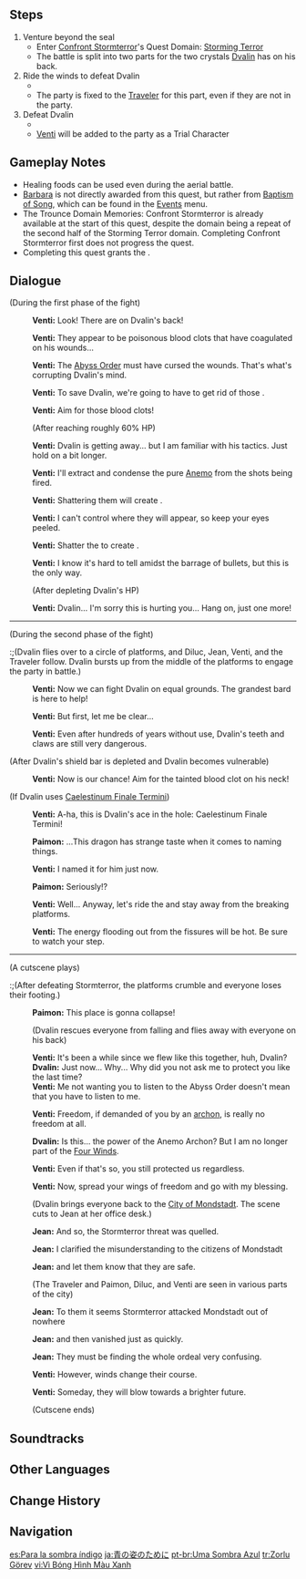 {{Quest Infobox
|id            = 00394
|image         = Archon Quest A Long Shot.png
|type          = Archon
|chapter       = Prologue
|actNum        = III
|act           = Song of the Dragon and Freedom
|part          = 6
|startLocation = [[Stormterror's Lair]], [[Mondstadt]]
|region        = Mondstadt
|area          = Brightcrown Mountains
|subarea       = Stormterror's Lair
|prev          = Calm Before the Storm
|next          = When the Wind Dies Down
|domain        = Storming Terror
|rewards       = Adventure EXP*425;Primogem*30;Mora*12,400;Favonius Warbow*1;Tainted Blood*1;Adventurer's Experience*5;Mystic Enhancement Ore*3;Barbara*1
|characters    = Diluc;Dvalin;Jean;Paimon;Traveler;Venti
|voiced        = yes
}}
{{TeyvatQuest|0|3|part=6}}

==Steps==
# Venture beyond the seal
#* Enter [[Confront Stormterror]]'s Quest Domain: [[Storming Terror]]
#* The battle is split into two parts for the two crystals [[Dvalin]] has on his back.
# Ride the winds to defeat Dvalin
#* {{Enemy|Stormterror Dvalin|text=Stormterror Dvalin &mdash; Tyrant of the Skies}}
#* The party is fixed to the [[Traveler]] for this part, even if they are not in the party.
# Defeat Dvalin
#* {{Enemy|Stormterror Dvalin|text=Stormterror Dvalin &mdash; Erstwhile King of the Skies}}
#* [[Venti]] will be added to the party as a Trial Character

==Gameplay Notes==
* Healing foods can be used even during the aerial battle.
* [[Barbara]] is not directly awarded from this quest, but rather from [[Baptism of Song]], which can be found in the [[Events]] menu.
* The Trounce Domain Memories: Confront Stormterror is already available at the start of this quest, despite the domain being a repeat of the second half of the Storming Terror domain. Completing Confront Stormterror first does not progress the quest.
* Completing this quest grants the {{Achievement|Winds Change Their Course}}.

==Dialogue==
{{Quest Description|After a long and daring pursuit of Dvalin, who has been led astray by the Abyss Mages, you are about to finally confront him once and for all.}}
{{Dialogue Start}}
;(During the first phase of the fight)
:{{A|vo mdaq069 2 venti 01.ogg}} '''Venti:''' Look! There are {{Color|buzzword|two shiny spots}} on Dvalin's back!
:{{A|vo mdaq069 2 venti 02.ogg}} '''Venti:''' They appear to be poisonous blood clots that have coagulated on his wounds...
:{{A|vo mdaq069 2 venti 03.ogg}} '''Venti:''' The [[Abyss Order]] must have cursed the wounds. That's what's corrupting Dvalin's mind.
:{{A|vo mdaq069 2 venti 04.ogg}} '''Venti:''' To save Dvalin, we're going to have to get rid of those {{Color|buzzword|blood clots}}.
:{{A|vo mdaq069 2 venti 05.ogg}} '''Venti:''' Aim for those blood clots!
:;(After reaching roughly 60% HP)
:{{A|vo mdaq069 2 venti 06.ogg}} '''Venti:''' Dvalin is getting away... but I am familiar with his tactics. Just hold on a bit longer.
:{{A|vo mdaq069 2 venti 07.ogg}} '''Venti:''' I'll extract and condense the pure [[Anemo]] from the shots being fired.
:{{A|vo mdaq069 2 venti 08.ogg}} '''Venti:''' Shattering them will create {{Color|buzzword|acceleration currents}}.
:{{A|vo mdaq069 2 venti 09.ogg}} '''Venti:''' I can't control where they will appear, so keep your eyes peeled.
:{{A|vo mdaq069 2 venti 10.ogg}} '''Venti:''' Shatter the {{Color|buzzword|condensed Anemo orbs}} to create {{Color|buzzword|acceleration currents}}.
:{{A|vo mdaq069 2 venti 11.ogg}} '''Venti:''' I know it's hard to tell amidst the barrage of bullets, but this is the only way.
:;(After depleting Dvalin's HP)
:{{A|vo mdaq069 2 venti 12.ogg}} '''Venti:''' Dvalin... I'm sorry this is hurting you... Hang on, just one more!
----
;(During the second phase of the fight)
:;(Dvalin flies over to a circle of platforms, and Diluc, Jean, Venti, and the Traveler follow. Dvalin bursts up from the middle of the platforms to engage the party in battle.)
:{{A|vo mdaq069 3 venti 01.ogg}} '''Venti:''' Now we can fight Dvalin on equal grounds. The grandest bard is here to help!
:{{A|vo mdaq069 3 venti 02.ogg}} '''Venti:''' But first, let me be clear...
:{{A|vo mdaq069 3 venti 03.ogg}} '''Venti:''' Even after hundreds of years without use, Dvalin's teeth and claws are still very dangerous.

;(After Dvalin's shield bar is depleted and Dvalin becomes vulnerable)
:{{A|vo mdaq069 3 venti 08.ogg}} '''Venti:''' Now is our chance! Aim for the tainted blood clot on his neck!

;(If Dvalin uses [[Stormterror Dvalin#Abilities and Attacks|Caelestinum Finale Termini]])
:{{A|vo mdaq069 3 venti 04.ogg}} '''Venti:''' A-ha, this is Dvalin's ace in the hole: Caelestinum Finale Termini!
:{{A|vo mdaq069 3 paimon 01.ogg}} '''Paimon:''' ...This dragon has strange taste when it comes to naming things.
:{{A|vo mdaq069 3 venti 05.ogg}} '''Venti:''' I named it for him just now.
:{{A|vo mdaq069 3 paimon 02.ogg}} '''Paimon:''' Seriously!?
:{{A|vo mdaq069 3 venti 06.ogg}} '''Venti:''' Well... Anyway, let's ride the {{Color|buzzword|wind currents}} and stay away from the breaking platforms.
:{{A|vo mdaq069 3 venti 07.ogg}} '''Venti:''' The energy flooding out from the fissures will be hot. Be sure to watch your step.
----
;(A cutscene plays)
:;(After defeating Stormterror, the platforms crumble and everyone loses their footing.)
:'''Paimon:''' This place is gonna collapse!
:;(Dvalin rescues everyone from falling and flies away with everyone on his back)
:'''Venti:''' It's been a while since we flew like this together, huh, Dvalin?
:'''Dvalin:''' Just now... Why... Why did you not ask me to protect you like the last time?
:'''Venti:''' Me not wanting you to listen to the Abyss Order doesn't mean that you have to listen to me.
:{{A|vo mdaq071 1 cs venti 03.ogg}} '''Venti:''' Freedom, if demanded of you by an [[archon]], is really no freedom at all.
:'''Dvalin:''' Is this... the power of the Anemo Archon? But I am no longer part of the [[Four Winds]].
:{{A|vo mdaq071 1 cs venti 04.ogg}} '''Venti:''' Even if that's so, you still protected us regardless.
:{{A|vo mdaq071 1 cs venti 05.ogg}} '''Venti:''' Now, spread your wings of freedom and go with my blessing.
:;(Dvalin brings everyone back to the [[City of Mondstadt]]. The scene cuts to Jean at her office desk.)
:{{A|vo mdaq071 1 cs qin 01.ogg}} '''Jean:''' And so, the Stormterror threat was quelled.
:{{A|vo mdaq071 1 cs qin 02.ogg}} '''Jean:''' I clarified the misunderstanding to the citizens of Mondstadt
:{{A|vo mdaq071 1 cs qin 03.ogg}} '''Jean:''' and let them know that they are safe.
:;(The Traveler and Paimon, Diluc, and Venti are seen in various parts of the city)
:{{A|vo mdaq071 1 cs qin 04.ogg}} '''Jean:''' To them it seems Stormterror attacked Mondstadt out of nowhere
:{{A|vo mdaq071 1 cs qin 05.ogg}} '''Jean:''' and then vanished just as quickly.
:{{A|vo mdaq071 1 cs qin 06.ogg}} '''Jean:''' They must be finding the whole ordeal very confusing.
:{{A|vo mdaq071 1 cs venti 01.ogg}} '''Venti:''' However, winds change their course.
:{{A|vo mdaq071 1 cs venti 02.ogg}} '''Venti:''' Someday, they will blow towards a brighter future.
:;(Cutscene ends)
:{{Black Screen|One day later...}}
{{Dialogue End}}

==Soundtracks==
{{Soundtracks by Category Table|type=quest}}

==Other Languages==
{{Other Languages
|en        = A Long Shot
|zhs       = 为了青色的身影
|zhs_rm    = Wèile Qīngsè de Shēnyǐng
|zht       = 為了青色的身影
|zht_rm    = Wèile Qīngsè de Shēnyǐng
|zh_tl     = For the Green Figure
|ja        = 青の姿のために
|ja_rm     = Ao no Sugata no Tame ni
|ja_tl     = For the One in Green
|ko        = 푸른 그림자를 위해
|ko_tl     = For the Blue Shadow
|es        = Para la sombra índigo
|es_tl     = For the Indigo Shadow
|fr        = Pour l'ombre cyan
|fr_tl     = For the Cyan Shadow
|ru        = Синяя тень
|ru_tl     = A Blue Shadow
|th        = เพื่อเงาสีฟ้านั่น
|th_rm     = Phuea Ngao Si Fa Nan
|th_tl     = For That Sky-Blue Shadow
|vi        = Vì Bóng Hình Màu Xanh
|vi_tl     = For the Green Shadow
|de        = Für einen dunklen Schatten
|de_tl     = For a Dark Shadow
|id        = Demi Bayang-bayang Hijau
|id_tl     = For the Green Shadow
|pt        = Uma Sombra Azul
|pt_tl     = A Blue Shadow
|tr        = Zorlu Görev
|tr_tl     = Challenging Task
|it        = L'ombra azzurra
|it_tl     = The Azure Shadow
}}

==Change History==
{{Change History|1.0}}

==Navigation==
{{Archon Quest Navbox|chapter=Prologue}}

[[es:Para la sombra índigo]]
[[ja:青の姿のために]]
[[pt-br:Uma Sombra Azul]]
[[tr:Zorlu Görev]]
[[vi:Vì Bóng Hình Màu Xanh]]